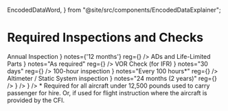   EncodedDataWord,
} from "@site/src/components/EncodedDataExplainer";

# Required Inspections and Checks

<Acronym>
  <AcronymRow
    letter="A"
    title={
      <Link href="/topics/regulations/inspections/annuals">
        Annual Inspection
      </Link>
    }
    notes={'12 months'}
    reg={<Reg part="91.409" />}
  />
  <AcronymRow
    letter="A"
    title={
      <Link href="/topics/regulations/airworthiness-certificate">
        ADs and Life-Limited Parts
      </Link>
    }
    notes="As required"
    reg={<Reg part="91.403" />}
  />
  <AcronymRow
    letter="V"
    title={
      <Link href="/topics/regulations/inspections/vor-checks">
        VOR Check (for IFR)
      </Link>
    }
    notes="30 days"
    reg={<Reg part="91.171" />}
  />
  <AcronymRow
    letter="1"
    title={
      <Link href="/topics/regulations/inspections/100-hour">
        100-hour inspection
      </Link>
    }
    notes="Every 100 hours*"
    reg={<Reg part="91.409" />}
  />
  <AcronymRow
    letter="A"
    title={
      <Link href="/topics/regulations/afms">
        Altimeter / Static System inspection
      </Link>
    }
    notes="24 months (2 years)"
    reg={<Reg part="91.411" />}
  />
  <AcronymRow
    letter="T"
    title="Transponder"
    notes="24 months (2 years)"
    reg={<Reg part="91.413" />}
  />
  <AcronymRow
    letter="E"
    title="ELT Inspection"
    notes="12 months"
    reg={<Reg part="91.207" />}
  />
</Acronym>

<Footnotes>
  * Required for all aircraft under 12,500 pounds used to carry passenger for
  hire. Or, if used for flight instruction where the aircraft is provided by the
  CFI.
</Footnotes>
